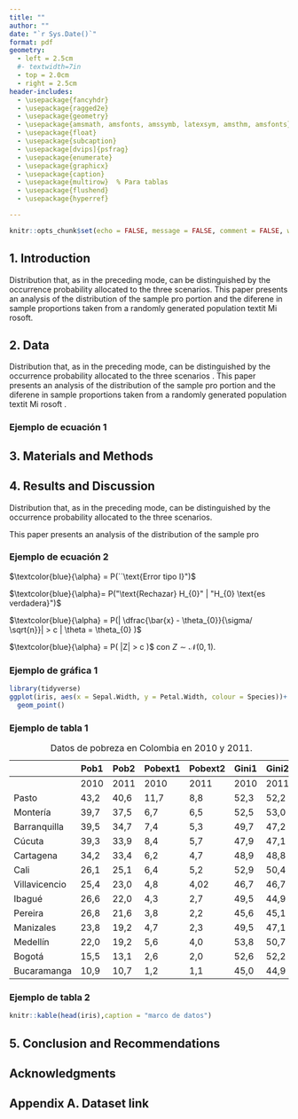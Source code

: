 ```yaml
---
title: ""
author: ""
date: "`r Sys.Date()`"
format: pdf
geometry:
  - left = 2.5cm
  #- textwidth=7in
  - top = 2.0cm
  - right = 2.5cm
header-includes:
  - \usepackage{fancyhdr} 
  - \usepackage{ragged2e} 
  - \usepackage{geometry} 
  - \usepackage{amsmath, amsfonts, amssymb, latexsym, amsthm, amsfonts} 
  - \usepackage{float} 
  - \usepackage{subcaption} 
  - \usepackage[dvips]{psfrag} 
  - \usepackage{enumerate} 
  - \usepackage{graphicx} 
  - \usepackage{caption} 
  - \usepackage{multirow}  % Para tablas
  - \usepackage{flushend} 
  - \usepackage{hyperref}

---
```


\renewcommand{\tablename}{Tabla}
\renewcommand{\figurename}{Figura}
\renewcommand{\refname}{References}

\renewcommand{\footrulewidth}{0.4pt}
\renewcommand{\headrulewidth}{0.4pt}
\hypersetup{
colorlinks=true,
linkcolor=blue,
filecolor=magenta,
urlcolor=cyan,
pdftitle={JORGE LUIS VILLALBA},
bookmarks=true,
pdfpagemode=FullScreen,
}


```r
knitr::opts_chunk$set(echo = FALSE, message = FALSE, comment = FALSE, warning = FALSE)
```


\pagestyle{fancy}
\fancyhead[R]{}
\fancyhead[L]{\footnotesize{Caso de estudios }}
\fancyfoot[L]{\includegraphics[height=0.5cm]{imagenes/logoc.png}}
\fancyfoot[R]{}



\title{Diagnosis of Operational Failures in the SITM of Cartagena\\
Diagnóstico de las Fallas Operativas del SITM en Cartagena }



\author{Alexander Sánchez González \thanks{ Universidad Tecnológica de
Bolívar, Colombia, e-mail: \url{sancheza@utb.edu.co}, ID: T00054514}
\and Amparo Hazbun Martinez \thanks{ Universidad Tecnológica de
Bolívar, Colombia, e-mail: \url{ahazbun@utb.edu.co}, ID: T000XXXXX}
\and Maria Mercedes Romero Racine \thanks{ Universidad Tecnológica de
Bolívar, Colombia, e-mail: \url{mracine@utb.edu.co}, ID: T000XXXXX}
\and Misael Jose Pastrana Fuentes \thanks{ Universidad Tecnológica de
Bolívar, Colombia, e-mail: \url{pastranam@utb.edu.co}, ID: T000XXXXX}
} 






\begin{@twocolumnfalse}
\maketitle

\begin{center}\rule{12cm}{0.3mm} \end{center}

\begin{center}
\textbf{Abstract} 
\end{center}
 
\justify

\textbf{Background:}

\textbf{Aims:} Jorge Luis Villalba 

\textbf{Methods:}

\textbf{Results:}

\textbf{Conclusions:}



\textbf{\textit{Keywords:}}
Colombia, méxico, word 3, word 4, word 5, word 6.


\begin{center}
\textbf{Resumen} 
\end{center}

\justify


\textbf{Antecedentes:}

\textbf{Objetivos:}

\textbf{Método:}

\textbf{Resultados:}
  
\textbf{Conclusión:}


\textbf{\textit{Palabras clave:}}
Colombia, méxico, word 3, word 4, word 5, word 6.


\begin{center}\rule{12cm}{0.3mm} \end{center}
\end{@twocolumnfalse}


## 1. Introduction

Distribution that, as in the preceding mode, can be distinguished by the occurrence probability allocated to the three scenarios.
 This paper presents an analysis of the distribution of the sample pro
 portion  and the diferene in sample proportions \cite{jorge}  taken from a randomly generated population textit Mi rosoft.
 

## 2. Data



Distribution that, as in the preceding mode, can be distinguished by the occurrence probability allocated to the three scenarios \cite{2}.
 This paper presents an analysis of the distribution of the sample pro
 portion  and the diferene in sample proportions  taken from a randomly generated population textit Mi rosoft \cite[p\'ag 21]{Baz}.
 
### Ejemplo de ecuación 1

\begin{equation}
\int x^3 dx = \dfrac{x^4}{4} + C
\label{intcub}
\end{equation} 



## 3. Materials and Methods



\begin{figure}
\centering
\includegraphics[height=3.5cm]{imagenes/logoc.png}
\caption{Villalba}
\end{figure}

 
## 4. Results and Discussion


Distribution that, as in the preceding mode, can be distinguished by the occurrence probability allocated to the three scenarios.


 This paper presents an analysis of the distribution of the sample pro
 
### Ejemplo de ecuación 2

$\textcolor{blue}{\alpha} = P(``\text{Error tipo I}")$

$\textcolor{blue}{\alpha}= P("\text{Rechazar} H_{0}" | "H_{0} \text{es verdadera}")$

$\textcolor{blue}{\alpha} = P(| \dfrac{\bar{x} - \theta_{0}}{\sigma/ \sqrt{n}}| > c  | \theta = \theta_{0} )$

$\textcolor{blue}{\alpha} = P(  |Z| > c )$ con $Z \sim\mathcal{N}(0,\,1)$.

### Ejemplo de gráfica 1


```r
library(tidyverse)
ggplot(iris, aes(x = Sepal.Width, y = Petal.Width, colour = Species))+
  geom_point()
```


\newpage

### Ejemplo de tabla 1



||**Pob1**| **Pob2**|**Pobext1**|**Pobext2**|**Gini1**|**Gini2**|
|---------------|------|------|------|------|------|------|
|               | 2010 | 2011 | 2010 | 2011 | 2010 | 2011 |
| Pasto         | 43,2 | 40,6 | 11,7 | 8,8  | 52,3 | 52,2 |
| Montería      | 39,7 | 37,5 | 6,7  | 6,5  | 52,5 | 53,0 |
| Barranquilla  | 39,5 | 34,7 | 7,4  | 5,3  | 49,7 | 47,2 |
| Cúcuta        | 39,3 | 33,9 | 8,4  | 5,7  | 47,9 | 47,1 |
| Cartagena     | 34,2 | 33,4 | 6,2  | 4,7  | 48,9 | 48,8 |
| Cali          | 26,1 | 25,1 | 6,4  | 5,2  | 52,9 | 50,4 |
| Villavicencio | 25,4 | 23,0 | 4,8  | 4,02 | 46,7 | 46,7 |
| Ibagué        | 26,6 | 22,0 | 4,3  | 2,7  | 49,5 | 44,9 |
| Pereira       | 26,8 | 21,6 | 3,8  | 2,2  | 45,6 | 45,1 |
| Manizales     | 23,8 | 19,2 | 4,7  | 2,3  | 49,5 | 47,1 |
| Medellín      | 22,0 | 19,2 | 5,6  | 4,0  | 53,8 | 50,7 |
| Bogotá        | 15,5 | 13,1 | 2,6  | 2,0  | 52,6 | 52,2 |
| Bucaramanga   | 10,9 | 10,7 | 1,2  | 1,1  | 45,0 | 44,9 | 

 : Datos de pobreza en Colombia en 2010 y 2011.


### Ejemplo de tabla 2

```r
knitr::kable(head(iris),caption = "marco de datos")
```



## 5. Conclusion and Recommendations

## Acknowledgments

## Appendix A. Dataset link

\newpage

\begin{thebibliography}{01}
\bibitem{jorge} Referencia n\'umero uno.
\bibitem{2} Referencia n\'umero dos.
\bibitem{3} Referencia n\'umero tres.
\bibitem{Baz} \textsc{Bazaraa, M.S., J.J. Jarvis} y \textsc{H.D. Sherali},
\textit{Programaci\'on lineal y flujo en redes}, segunda edici\'on,Limusa, M\'exico, DF, 2004.
\end{thebibliography}




